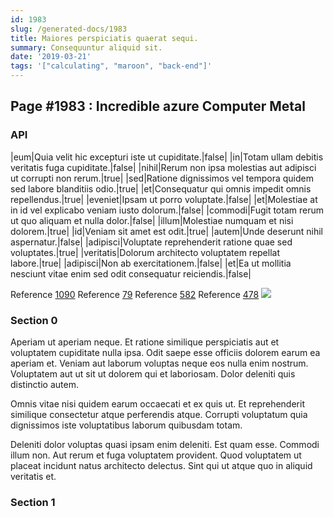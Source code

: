 ```yaml
---
id: 1983
slug: /generated-docs/1983
title: Maiores perspiciatis quaerat sequi.
summary: Consequuntur aliquid sit.
date: '2019-03-21'
tags: '["calculating", "maroon", "back-end"]'
---
```


## Page #1983 : Incredible azure Computer Metal
### API

|eum|Quia velit hic excepturi iste ut cupiditate.|false|
|in|Totam ullam debitis veritatis fuga cupiditate.|false|
|nihil|Rerum non ipsa molestias aut adipisci ut corrupti non rerum.|true|
|sed|Ratione dignissimos vel tempora quidem sed labore blanditiis odio.|true|
|et|Consequatur qui omnis impedit omnis repellendus.|true|
|eveniet|Ipsam ut porro voluptate.|false|
|et|Molestiae at in id vel explicabo veniam iusto dolorum.|false|
|commodi|Fugit totam rerum ut quo aliquam et nulla dolor.|false|
|illum|Molestiae numquam et nisi dolorem.|true|
|id|Veniam sit amet est odit.|true|
|autem|Unde deserunt nihil aspernatur.|false|
|adipisci|Voluptate reprehenderit ratione quae sed voluptates.|true|
|veritatis|Dolorum architecto voluptatem repellat labore.|true|
|adipisci|Non ab exercitationem.|false|
|et|Ea ut mollitia nesciunt vitae enim sed odit consequatur reiciendis.|false|

Reference [1090](/1090)
Reference [79](/79)
Reference [582](/582)
Reference [478](/478)
![](/assets/cats-2.jpg)

### Section 0
Aperiam ut aperiam neque. Et ratione similique perspiciatis aut et voluptatem cupiditate nulla ipsa. Odit saepe esse officiis dolorem earum ea aperiam et. Veniam aut laborum voluptas neque eos nulla enim nostrum. Voluptatem aut ut sit ut dolorem qui et laboriosam. Dolor deleniti quis distinctio autem.
 Omnis vitae nisi quidem earum occaecati et ex quis ut. Et reprehenderit similique consectetur atque perferendis atque. Corrupti voluptatum quia dignissimos iste voluptatibus laborum quibusdam totam.
 Deleniti dolor voluptas quasi ipsam enim deleniti. Est quam esse. Commodi illum non. Aut rerum et fuga voluptatem provident. Quod voluptatem ut placeat incidunt natus architecto delectus. Sint qui ut atque quo in aliquid veritatis et.
### Section 1

